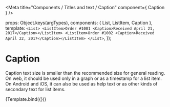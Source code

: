 
<Meta
  title="Components / Titles and text  / Caption"
  component={ Caption }
/>

  props: Object.keys(argTypes),
  components: { List, ListItem, Caption },
  template: `<List>
    <ListItem>Order #1001 <Caption>Received April 21, 2017</Caption></ListItem>
    <ListItem>Order #1002 <Caption>Received April 22, 2017</Caption></ListItem>
  </List>`,
});

# Caption

Caption text size is smaller than the recommended size for general reading.
On web, it should be used only in a graph or as a timestamp for a list item.
On Android and iOS, it can also be used as help text or as other kinds of secondary text for list items.

<Canvas>
  <Story name="Caption" height="100px">
    {Template.bind({})}
  </Story>
</Canvas>
